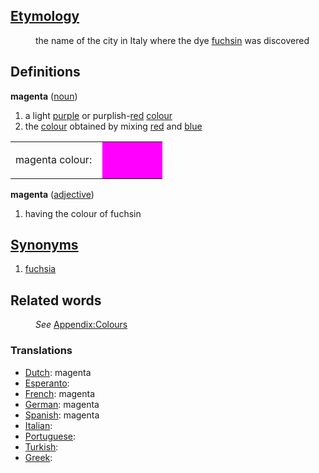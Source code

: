 ==[[Etymology]]==
:the name of the city in Italy where the dye [[fuchsin]] was discovered
==Definitions==
;'''magenta''' ([[noun]])
#a light [[purple]] or purplish-[[red]] [[color|colour]]
#the [[color|colour]] obtained by mixing [[red]] and [[blue]]
<table><tr><td>magenta colour: &nbsp;</td>
<td bgcolor="#FF00FF" width="80">&nbsp; </td></tr></table>

;'''magenta''' ([[adjective]])
#having the colour of fuchsin
==[[Synonym]]s==
#[[fuchsia]]
==Related words==
:''See'' [[Wiktionary_Appendix:Colours|Appendix:Colours]]

===Translations===

* [[Dutch]]: magenta
* [[Esperanto]]: [[]]
* [[French]]: magenta
* [[German]]: magenta
* [[Spanish]]: magenta
* [[Italian]]: [[]]
* [[Portuguese]]: [[]]
* [[Turkish]]: [[]]
* [[Greek]]: [[]]